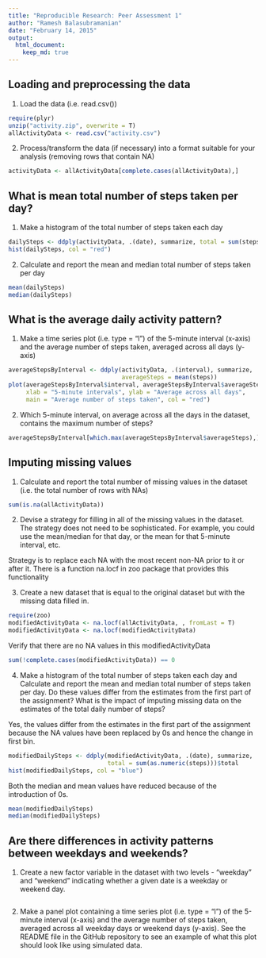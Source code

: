 ```yaml
---
title: "Reproducible Research: Peer Assessment 1"
author: "Ramesh Balasubramanian"
date: "February 14, 2015"
output: 
  html_document:
    keep_md: true
---
```



## Loading and preprocessing the data

1. Load the data (i.e. read.csv())

```r
require(plyr)
unzip("activity.zip", overwrite = T)
allActivityData <- read.csv("activity.csv")
```

2. Process/transform the data (if necessary) into a format suitable for your analysis (removing rows that contain NA)


```r
activityData <- allActivityData[complete.cases(allActivityData),]
```


## What is mean total number of steps taken per day?

1. Make a histogram of the total number of steps taken each day

```r
dailySteps <- ddply(activityData, .(date), summarize, total = sum(steps))$total
hist(dailySteps, col = "red")
```

2. Calculate and report the mean and median total number of steps taken per day

```r
mean(dailySteps)
median(dailySteps)
```

## What is the average daily activity pattern?

1. Make a time series plot (i.e. type = "l") of the 5-minute interval (x-axis) and the average number of steps taken, averaged across all days (y-axis)

```r
averageStepsByInterval <- ddply(activityData, .(interval), summarize, 
                                averageSteps = mean(steps))
plot(averageStepsByInterval$interval, averageStepsByInterval$averageSteps, type = "l",
     xlab = "5-minute intervals", ylab = "Average across all days", 
     main = "Average number of steps taken", col = "red")
```

2. Which 5-minute interval, on average across all the days in the dataset, contains the maximum number of steps?

```r
averageStepsByInterval[which.max(averageStepsByInterval$averageSteps),]$interval
```

## Imputing missing values

1. Calculate and report the total number of missing values in the dataset (i.e. the total number of rows with NAs)

```r
sum(is.na(allActivityData))
```

2. Devise a strategy for filling in all of the missing values in the dataset. The strategy does not need to be sophisticated. For example, you could use the mean/median for that day, or the mean for that 5-minute interval, etc.

Strategy is to replace each NA with the most recent non-NA prior to it or after it. There is a function na.locf in zoo package that provides this functionality

3. Create a new dataset that is equal to the original dataset but with the missing data filled in.

```r
require(zoo)
modifiedActivityData <- na.locf(allActivityData, , fromLast = T)
modifiedActivityData <- na.locf(modifiedActivityData)
```

Verify that there are no NA values in this modifiedActivityData

```r
sum(!complete.cases(modifiedActivityData)) == 0
```

4. Make a histogram of the total number of steps taken each day and Calculate and report the mean and median total number of steps taken per day. Do these values differ from the estimates from the first part of the assignment? What is the impact of imputing missing data on the estimates of the total daily number of steps?

Yes, the values differ from the estimates in the first part of the assignment because the NA values have been replaced by 0s and hence the change in first bin.

```r
modifiedDailySteps <- ddply(modifiedActivityData, .(date), summarize,
                            total = sum(as.numeric(steps)))$total
hist(modifiedDailySteps, col = "blue")
```

Both the median and mean values have reduced because of the introduction of 0s.

```r
mean(modifiedDailySteps)
median(modifiedDailySteps)
```

## Are there differences in activity patterns between weekdays and weekends?

1. Create a new factor variable in the dataset with two levels - "weekday" and "weekend" indicating whether a given date is a weekday or weekend day.

```r
```

2. Make a panel plot containing a time series plot (i.e. type = "l") of the 5-minute interval (x-axis) and the average number of steps taken, averaged across all weekday days or weekend days (y-axis). See the README file in the GitHub repository to see an example of what this plot should look like using simulated data.

```r
```

